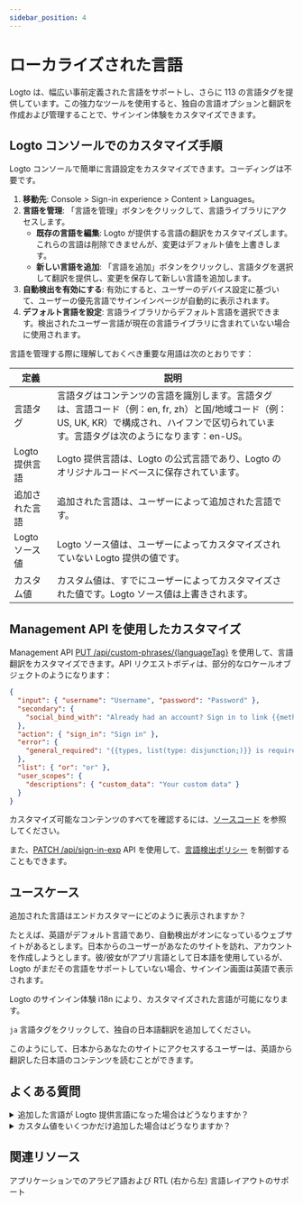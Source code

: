 ```yaml
---
sidebar_position: 4
---
```


# ローカライズされた言語

Logto は、幅広い事前定義された言語をサポートし、さらに 113 の言語タグを提供しています。この強力なツールを使用すると、独自の言語オプションと翻訳を作成および管理することで、サインイン体験をカスタマイズできます。

## Logto コンソールでのカスタマイズ手順

Logto コンソールで簡単に言語設定をカスタマイズできます。コーディングは不要です。

1. **移動先**: <CloudLink to="/sign-in-experience/content">Console > Sign-in experience > Content > Languages</CloudLink>。
2. **言語を管理**: 「言語を管理」ボタンをクリックして、言語ライブラリにアクセスします。
   - **既存の言語を編集**: Logto が提供する言語の翻訳をカスタマイズします。これらの言語は削除できませんが、変更はデフォルト値を上書きします。
   - **新しい言語を追加**: 「言語を追加」ボタンをクリックし、言語タグを選択して翻訳を提供し、変更を保存して新しい言語を追加します。
3. **自動検出を有効にする**: 有効にすると、ユーザーのデバイス設定に基づいて、ユーザーの優先言語でサインインページが自動的に表示されます。
4. **デフォルト言語を設定**: 言語ライブラリからデフォルト言語を選択できます。検出されたユーザー言語が現在の言語ライブラリに含まれていない場合に使用されます。

言語を管理する際に理解しておくべき重要な用語は次のとおりです：

| 定義           | 説明                                                                                                                                                                                           |
| -------------- | ---------------------------------------------------------------------------------------------------------------------------------------------------------------------------------------------- |
| 言語タグ       | 言語タグはコンテンツの言語を識別します。言語タグは、言語コード（例：en, fr, zh）と国/地域コード（例：US, UK, KR）で構成され、ハイフンで区切られています。言語タグは次のようになります：en-US。 |
| Logto 提供言語 | Logto 提供言語は、Logto の公式言語であり、Logto のオリジナルコードベースに保存されています。                                                                                                   |
| 追加された言語 | 追加された言語は、ユーザーによって追加された言語です。                                                                                                                                         |
| Logto ソース値 | Logto ソース値は、ユーザーによってカスタマイズされていない Logto 提供の値です。                                                                                                                |
| カスタム値     | カスタム値は、すでにユーザーによってカスタマイズされた値です。Logto ソース値は上書きされます。                                                                                                 |

## Management API を使用したカスタマイズ

Management API [PUT /api/custom-phrases/\{languageTag\}](https://openapi.logto.io/operation/operation-replacecustomphrase) を使用して、言語翻訳をカスタマイズできます。API リクエストボディは、部分的なロケールオブジェクトのようになります：

```json
{
  "input": { "username": "Username", "password": "Password" },
  "secondary": {
    "social_bind_with": "Already had an account? Sign in to link {{methods, list(type: disjunction;)}} with your social identity."
  },
  "action": { "sign_in": "Sign in" },
  "error": {
    "general_required": "{{types, list(type: disjunction;)}} is required"
  },
  "list": { "or": "or" },
  "user_scopes": {
    "descriptions": { "custom_data": "Your custom data" }
  }
}
```

カスタマイズ可能なコンテンツのすべてを確認するには、[ソースコード](https://github.com/logto-io/logto/blob/master/packages/phrases-experience/src/locales/en/index.ts) を参照してください。

また、[PATCH /api/sign-in-exp](https://openapi.logto.io/group/endpoint-sign-in-experience) API を使用して、[言語検出ポリシー](https://openapi.logto.io/operation/operation-getsigninexp#operation-getsigninexp-200-body-application-json-languageinfo) を制御することもできます。

## ユースケース

追加された言語はエンドカスタマーにどのように表示されますか？

たとえば、英語がデフォルト言語であり、自動検出がオンになっているウェブサイトがあるとします。日本からのユーザーがあなたのサイトを訪れ、アカウントを作成しようとします。彼/彼女がアプリ言語として日本語を使用しているが、Logto がまだその言語をサポートしていない場合、サインイン画面は英語で表示されます。

Logto のサインイン体験 i18n により、カスタマイズされた言語が可能になります。

`ja` 言語タグをクリックして、独自の日本語翻訳を追加してください。

このようにして、日本からあなたのサイトにアクセスするユーザーは、英語から翻訳した日本語のコンテンツを読むことができます。

## よくある質問

<details>
  <summary>追加した言語が Logto 提供言語になった場合はどうなりますか？</summary>

左側の言語タグの横に Logto 提供タグが表示され、追加した言語は削除できなくなります。変更された値は引き続き機能し、元の Logto 値を置き換えます。ユーザーが提供した値を消去して、Logto のデフォルト設定で提供される値を使用します。

</details>

<details>
  <summary>カスタム値をいくつかだけ追加した場合はどうなりますか？</summary>

最終ユーザーが見るのは、2 つの列がマージされた結果です。
Logto が提供したオリジナルコンテンツのコピーのサブセットにのみ調整を加えたいとします。あなたのサインアップ画面と Logto が提供するものとの唯一の違いは、編集したキーです。残りのコンテンツは変更されません。

</details>

## 関連リソース

<Url href="https://blog.logto.io/rtl-language-support">
  アプリケーションでのアラビア語および RTL (右から左) 言語レイアウトのサポート
</Url>
